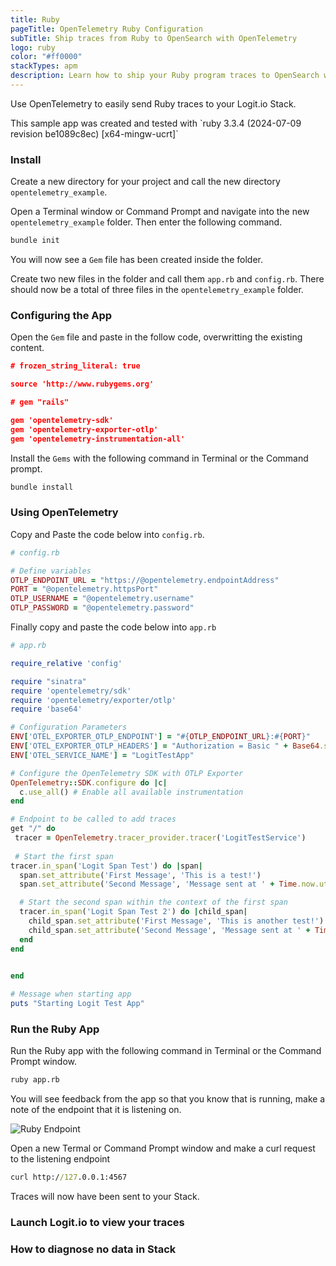 ```yaml
---
title: Ruby
pageTitle: OpenTelemetry Ruby Configuration
subTitle: Ship traces from Ruby to OpenSearch with OpenTelemetry
logo: ruby
color: "#ff0000"
stackTypes: apm
description: Learn how to ship your Ruby program traces to OpenSearch with our example configurations.
---
```


Use OpenTelemetry to easily send Ruby traces to your Logit.io Stack.

<Callout type="info">
  This sample app was created and tested with
  `ruby 3.3.4 (2024-07-09 revision be1089c8ec) [x64-mingw-ucrt]`
</Callout>

<Steps>

### Install

Create a new directory for your project and call the new directory `opentelemetry_example`.

Open a Terminal window or Command Prompt and navigate into the new `opentelemetry_example` folder. 
Then enter the following command.

```bash copy
bundle init
```

You will now see a `Gem` file has been created inside the folder.

Create two new files in the folder and call them `app.rb` and `config.rb`. There should now be a 
total of three files in the `opentelemetry_example` folder.

### Configuring the App

Open the `Gem` file and paste in the follow code, overwritting the existing content.

```json copy 
# frozen_string_literal: true

source 'http://www.rubygems.org'

# gem "rails"

gem 'opentelemetry-sdk'
gem 'opentelemetry-exporter-otlp'
gem 'opentelemetry-instrumentation-all'
```

Install the `Gems` with the following command in Terminal or the Command prompt.

```bash copy
bundle install
```

### Using OpenTelemetry

Copy and Paste the code below into `config.rb`.

<MissingOtelDetailsCallout />

```ruby copy filename="config.rb" /@opentelemetry.password/  /@opentelemetry.username/ /@opentelemetry.httpsPort/ /@opentelemetry.endpointAddress/
# config.rb

# Define variables
OTLP_ENDPOINT_URL = "https://@opentelemetry.endpointAddress"
PORT = "@opentelemetry.httpsPort"
OTLP_USERNAME = "@opentelemetry.username"
OTLP_PASSWORD = "@opentelemetry.password"
```

Finally copy and paste the code below into `app.rb`

```ruby copy filename="app.rb"
# app.rb

require_relative 'config'

require "sinatra"
require 'opentelemetry/sdk'
require 'opentelemetry/exporter/otlp'
require 'base64'

# Configuration Parameters
ENV['OTEL_EXPORTER_OTLP_ENDPOINT'] = "#{OTLP_ENDPOINT_URL}:#{PORT}"
ENV['OTEL_EXPORTER_OTLP_HEADERS'] = "Authorization = Basic " + Base64.strict_encode64("#{OTLP_USERNAME}:#{OTLP_PASSWORD}")
ENV['OTEL_SERVICE_NAME'] = "LogitTestApp"

# Configure the OpenTelemetry SDK with OTLP Exporter
OpenTelemetry::SDK.configure do |c|
  c.use_all() # Enable all available instrumentation
end

# Endpoint to be called to add traces
get "/" do
 tracer = OpenTelemetry.tracer_provider.tracer('LogitTestService')
 
 # Start the first span
tracer.in_span('Logit Span Test') do |span|
  span.set_attribute('First Message', 'This is a test!')
  span.set_attribute('Second Message', 'Message sent at ' + Time.now.utc.strftime('%Y-%m-%dT%H:%M:%S'))

  # Start the second span within the context of the first span
  tracer.in_span('Logit Span Test 2') do |child_span|
    child_span.set_attribute('First Message', 'This is another test!')
    child_span.set_attribute('Second Message', 'Message sent at ' + Time.now.utc.strftime('%Y-%m-%dT%H:%M:%S'))
  end
end
  

end

# Message when starting app
puts "Starting Logit Test App"
```

### Run the Ruby App

Run the Ruby app with the following command in Terminal or the Command Prompt window.

```bash copy
ruby app.rb
```

You will see feedback from the app so that you know that is running, make a note of the
endpoint that it is listening on.

![Ruby Endpoint](@/images/integrations/ruby/ruby-endpoint.png)

Open a new Termal or Command Prompt window and make a curl request to the listening endpoint

```cmd copy
curl http://127.0.0.1:4567
```

Traces will now have been sent to your Stack.

### Launch Logit.io to view your traces

<LaunchVisualizer type="apm" />

### How to diagnose no data in Stack

<DiagnoseNoData />

</Steps>